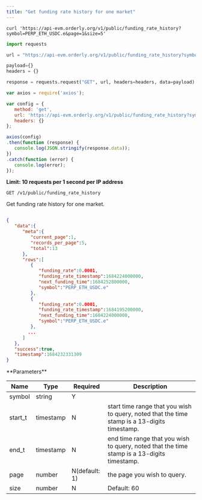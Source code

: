 ```yaml
---
title: "Get funding rate history for one market"
---
```



<RequestExample>


```shell cURL
curl 'https://api-evm.orderly.org/v1/public/funding_rate_history?symbol=PERP_ETH_USDC.e&page=1&size=5'
```

```python Python
import requests

url = "https://api-evm.orderly.org/v1/public/funding_rate_history?symbol=PERP_ETH_USDC.e&page=1&size=5"

payload={}
headers = {}

response = requests.request("GET", url, headers=headers, data=payload)
```

```javascript JavaScript
var axios = require('axios');

var config = {
   method: 'get',
   url: 'https://api-evm.orderly.org/v1/public/funding_rate_history?symbol=PERP_ETH_USDC.e&page=1&size=5',
   headers: {}
};

axios(config)
.then(function (response) {
   console.log(JSON.stringify(response.data));
})
.catch(function (error) {
   console.log(error);
});
```
</RequestExample>

**Limit: 10 requests per 1 second per IP address**


`GET /v1/public/funding_rate_history`


Get funding rate history for one market.


<ResponseExample>


```json

{
   "data":{
      "meta":{
         "current_page":1,
         "records_per_page":5,
         "total":13
      },
      "rows":[
         {
            "funding_rate":0.0001,
            "funding_rate_timestamp":1684224000000,
            "next_funding_time":1684252800000,
            "symbol":"PERP_ETH_USDC.e"
         },
         {
            "funding_rate":0.0001,
            "funding_rate_timestamp":1684195200000,
            "next_funding_time":1684224000000,
            "symbol":"PERP_ETH_USDC.e"
         },
        ...
      ]
   },
   "success":true,
   "timestamp":1684232331309
}

```

</ResponseExample>
**Parameters**


| Name      | Type      | Required      | Description                                                                                 |
| ----------|-----------|---------------|---------------------------------------------------------------------------------------------|
| symbol    | string    | Y             |                                                                                             |
| start_t   | timestamp | N             |start time range that you wish to query, noted that the time stamp is a 13-digits timestamp. |
| end_t     | timestamp | N             |end time range that you wish to query, noted that the time stamp is a 13-digits timestamp.   |
| page      | number    | N(default: 1) |the page you wish to query.                                                                  |
| size      | number    | N             |Default: 60                                                                                  |


